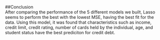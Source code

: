 ##Conclusion  
After comparing the performance of the 5 different models we built, Lasso seems to perform the best with the lowest MSE, having the best fit for the data. Using this model, it was found that characteristics such as income, credit limit, credit rating, number of cards held by the individual, age, and student status have the best prediciton for credit debt. 